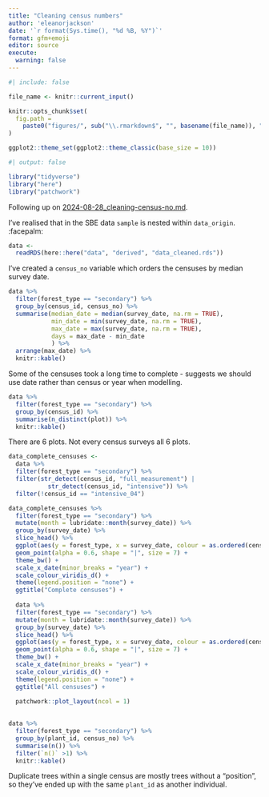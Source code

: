 ```yaml
---
title: "Cleaning census numbers"
author: 'eleanorjackson'
date: '`r format(Sys.time(), "%d %B, %Y")`' 
format: gfm+emoji
editor: source
execute:
  warning: false
---
```


```r
#| include: false

file_name <- knitr::current_input()

knitr::opts_chunk$set(
  fig.path =
    paste0("figures/", sub("\\.rmarkdown$", "", basename(file_name)), "/", sep = "")
)

ggplot2::theme_set(ggplot2::theme_classic(base_size = 10))
```

```r
#| output: false

library("tidyverse")
library("here")
library("patchwork")
```

Following up on 
[2024-08-28_cleaning-census-no.md](code/notebooks/2024-08-28_cleaning-census-no.md).

I've realised that in the SBE data `sample` is nested within `data_origin`. :facepalm:

```r
data <- 
  readRDS(here::here("data", "derived", "data_cleaned.rds"))
```

I've created a `census_no` variable 
which orders the censuses by median survey date.

```r
data %>% 
  filter(forest_type == "secondary") %>% 
  group_by(census_id, census_no) %>% 
  summarise(median_date = median(survey_date, na.rm = TRUE),
            min_date = min(survey_date, na.rm = TRUE),
            max_date = max(survey_date, na.rm = TRUE),
            days = max_date - min_date
            ) %>% 
  arrange(max_date) %>% 
  knitr::kable()
```

Some of the censuses took a long time to complete - 
suggests we should use date rather than census or year when modelling.

```r
data %>% 
  filter(forest_type == "secondary") %>% 
  group_by(census_id) %>% 
  summarise(n_distinct(plot)) %>% 
  knitr::kable()
```

There are 6 plots. 
Not every census surveys all 6 plots.

```r
data_complete_censuses <-
  data %>% 
  filter(forest_type == "secondary") %>% 
  filter(str_detect(census_id, "full_measurement") |
           str_detect(census_id, "intensive")) %>% 
  filter(!census_id == "intensive_04") 
```


```r
data_complete_censuses %>% 
  filter(forest_type == "secondary") %>% 
  mutate(month = lubridate::month(survey_date)) %>% 
  group_by(survey_date) %>% 
  slice_head() %>% 
  ggplot(aes(y = forest_type, x = survey_date, colour = as.ordered(census_no))) +
  geom_point(alpha = 0.6, shape = "|", size = 7) +
  theme_bw() +
  scale_x_date(minor_breaks = "year") +
  scale_colour_viridis_d() +
  theme(legend.position = "none") +
  ggtitle("Complete censuses") +
  
  data %>% 
  filter(forest_type == "secondary") %>% 
  mutate(month = lubridate::month(survey_date)) %>% 
  group_by(survey_date) %>% 
  slice_head() %>% 
  ggplot(aes(y = forest_type, x = survey_date, colour = as.ordered(census_no))) +
  geom_point(alpha = 0.6, shape = "|", size = 7) +
  theme_bw() +
  scale_x_date(minor_breaks = "year") +
  scale_colour_viridis_d() +
  theme(legend.position = "none") +
  ggtitle("All censuses") +
  
  patchwork::plot_layout(ncol = 1)
  
```

```r
data %>% 
  filter(forest_type == "secondary") %>%
  group_by(plant_id, census_no) %>% 
  summarise(n()) %>% 
  filter(`n()` >1) %>% 
  knitr::kable()
```

Duplicate trees within a single census are mostly trees without a "position",
so they've ended up with the same `plant_id` as another individual.

